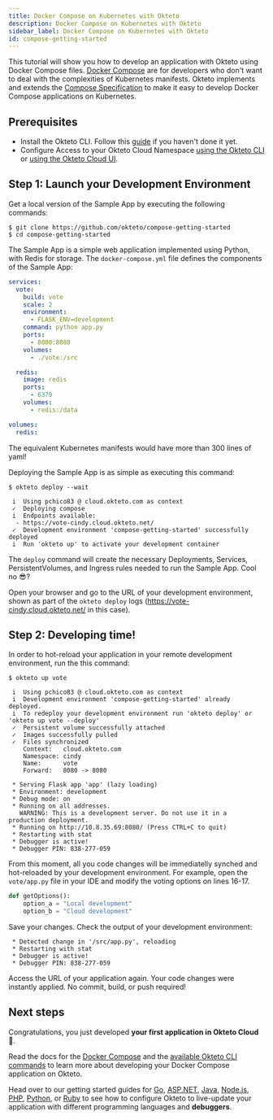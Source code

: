 ```yaml
---
title: Docker Compose on Kubernetes with Okteto
description: Docker Compose on Kubernetes with Okteto
sidebar_label: Docker Compose on Kubernetes with Okteto
id: compose-getting-started
---
```



This tutorial will show you how to develop an application with Okteto using Docker Compose files.
[Docker Compose](reference/docker-compose.mdx) are for developers who don't want to deal with the complexities of Kubernetes manifests.
Okteto implements and extends the [Compose Specification](https://github.com/compose-spec/compose-spec) to make it easy to develop Docker Compose applications on Kubernetes.

## Prerequisites

- Install the Okteto CLI. Follow this [guide](cloud/okteto-cli.mdx) if you haven't done it yet.
- Configure Access to your Okteto Cloud Namespace [using the Okteto CLI](cloud/credentials.mdx#download-your-kubernetes-credentials-using-the-okteto-cli) or [using the Okteto Cloud UI](cloud/credentials.mdx#download-your-kubernetes-credentials-from-the-okteto-cloud-ui).

## Step 1: Launch your Development Environment

Get a local version of the Sample App by executing the following commands:

```console
$ git clone https://github.com/okteto/compose-getting-started
$ cd compose-getting-started
```

The Sample App is a simple web application implemented using Python, with Redis for storage.
The `docker-compose.yml` file defines the components of the Sample App:

```yaml
services:
  vote:
    build: vote
    scale: 2
    environment:
      - FLASK_ENV=development
    command: python app.py
    ports:
      - 8080:8080
    volumes:
      - ./vote:/src

  redis:
    image: redis
    ports:
      - 6379
    volumes:
      - redis:/data

volumes:
  redis:
```

The equivalent Kubernetes manifests would have more than 300 lines of yaml!

Deploying the Sample App is as simple as executing this command:

```console
$ okteto deploy --wait
```

```console
 i  Using pchico83 @ cloud.okteto.com as context
 ✓  Deploying compose
 i  Endpoints available:
  - https://vote-cindy.cloud.okteto.net/
 ✓  Development environment 'compose-getting-started' successfully deployed
 i  Run 'okteto up' to activate your development container
```

The `deploy` command will create the necessary Deployments, Services, PersistentVolumes, and Ingress rules needed to run the Sample App.  Cool no 😎?

Open your browser and go to the URL of your development environment, shown as part of the `okteto deploy` logs (https://vote-cindy.cloud.okteto.net/ in this case).

## Step 2: Developing time!

In order to hot-reload your application in your remote development environment, run the this command:

```console
$ okteto up vote
```

```
 i  Using pchico83 @ cloud.okteto.com as context
 i  Development environment 'compose-getting-started' already deployed.
 i  To redeploy your development environment run 'okteto deploy' or 'okteto up vote --deploy'
 ✓  Persistent volume successfully attached
 ✓  Images successfully pulled
 ✓  Files synchronized
    Context:   cloud.okteto.com
    Namespace: cindy
    Name:      vote
    Forward:   8080 -> 8080

 * Serving Flask app 'app' (lazy loading)
 * Environment: development
 * Debug mode: on
 * Running on all addresses.
   WARNING: This is a development server. Do not use it in a production deployment.
 * Running on http://10.8.35.69:8080/ (Press CTRL+C to quit)
 * Restarting with stat
 * Debugger is active!
 * Debugger PIN: 838-277-059
```

From this moment, all you code changes will be immediatelly synched and hot-reloaded by your development environment.
For example, open the `vote/app.py` file in your IDE and modify the voting options on lines 16-17.

```python
def getOptions():
    option_a = "Local development"
    option_b = "Cloud development"
```

Save your changes. Check the output of your development environment:

```console
 * Detected change in '/src/app.py', reloading
 * Restarting with stat
 * Debugger is active!
 * Debugger PIN: 838-277-059
```

Access the URL of your application again.
Your code changes were instantly applied. No commit, build, or push required!


## Next steps

Congratulations, you just developed **your first application in Okteto Cloud** 🚀.

Read the docs for the [Docker Compose](reference/docker-compose.mdx) and the [available Okteto CLI commands](reference/cli.mdx) to learn more about developing your Docker Compose application on Okteto.

Head over to our getting started guides for [Go](samples/golang.mdx#step-4-debug-directly-in-okteto-cloud), [ASP.NET](samples/aspnetcore.mdx#step-4-debug-directly-in-okteto-cloud), [Java](samples/java.mdx#step-4-debug-directly-in-okteto-cloud), [Node.js](samples/node.mdx#step-4-debug-directly-in-okteto-cloud), [PHP](samples/php.mdx#step-4-debug-directly-in-okteto-cloud), [Python](samples/python.mdx#step-4-debug-directly-in-okteto-cloud), or [Ruby](samples/ruby.mdx#step-4-debug-directly-in-okteto-cloud) to see how to configure Okteto to live-update your application with different programming languages and **debuggers**.
